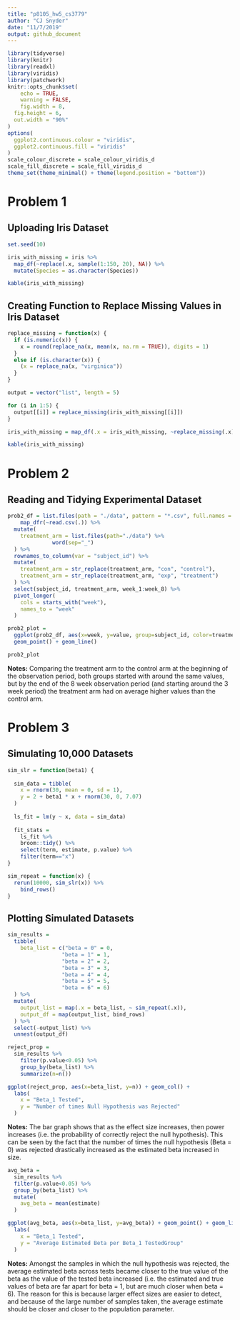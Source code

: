 ```yaml
---
title: "p8105_hw5_cs3779"
author: "CJ Snyder"
date: "11/7/2019"
output: github_document
---
```


```r
library(tidyverse)
library(knitr)
library(readxl)
library(viridis)
library(patchwork)
knitr::opts_chunk$set(
	echo = TRUE,
	warning = FALSE,
	fig.width = 8, 
  fig.height = 6,
  out.width = "90%"
)
options(
  ggplot2.continuous.colour = "viridis",
  ggplot2.continuous.fill = "viridis"
)
scale_colour_discrete = scale_colour_viridis_d
scale_fill_discrete = scale_fill_viridis_d
theme_set(theme_minimal() + theme(legend.position = "bottom"))
```

# **Problem 1**
## **Uploading Iris Dataset**
```r
set.seed(10)

iris_with_missing = iris %>% 
  map_df(~replace(.x, sample(1:150, 20), NA)) %>%
  mutate(Species = as.character(Species))

kable(iris_with_missing)
```

## **Creating Function to Replace Missing Values in Iris Dataset**
```r
replace_missing = function(x) {
  if (is.numeric(x)) {
    x = round(replace_na(x, mean(x, na.rm = TRUE)), digits = 1)
  }
  else if (is.character(x)) {
    (x = replace_na(x, "virginica"))
  }
}

output = vector("list", length = 5)

for (i in 1:5) {
  output[[i]] = replace_missing(iris_with_missing[[i]])
}

iris_with_missing = map_df(.x = iris_with_missing, ~replace_missing(.x))

kable(iris_with_missing)
```

# **Problem 2**
## **Reading and Tidying Experimental Dataset**
```r
prob2_df = list.files(path = "./data", pattern = "*.csv", full.names = T) %>% 
    map_dfr(~read.csv(.)) %>% 
  mutate(
    treatment_arm = list.files(path="./data") %>% 
              word(sep="_")
  ) %>% 
  rownames_to_column(var = "subject_id") %>%
  mutate(
    treatment_arm = str_replace(treatment_arm, "con", "control"),
    treatment_arm = str_replace(treatment_arm, "exp", "treatment")
  ) %>% 
  select(subject_id, treatment_arm, week_1:week_8) %>%
  pivot_longer(
    cols = starts_with("week"),
    names_to = "week"
  )

prob2_plot = 
  ggplot(prob2_df, aes(x=week, y=value, group=subject_id, color=treatment_arm)) +
  geom_point() + geom_line()

prob2_plot
```

**Notes:** Comparing the treatment arm to the control arm at the beginning of the observation period, both groups started with around the same values, but by the end of the 8 week observation period (and starting around the 3 week period) the treatment arm had on average higher values than the control arm. 

# **Problem 3**
## **Simulating 10,000 Datasets**
```r
sim_slr = function(beta1) {
  
  sim_data = tibble(
    x = rnorm(30, mean = 0, sd = 1),
    y = 2 + beta1 * x + rnorm(30, 0, 7.07)
  )
  
  ls_fit = lm(y ~ x, data = sim_data)
   
  fit_stats = 
    ls_fit %>% 
    broom::tidy() %>% 
    select(term, estimate, p.value) %>% 
    filter(term=="x")
}

sim_repeat = function(x) {
  rerun(10000, sim_slr(x)) %>% 
    bind_rows()
}
```

## **Plotting Simulated Datasets**
```r
sim_results = 
  tibble(
    beta_list = c("beta = 0" = 0,
                 "beta = 1" = 1,
                 "beta = 2" = 2,
                 "beta = 3" = 3,
                 "beta = 4" = 4,
                 "beta = 5" = 5,
                 "beta = 6" = 6) 
  ) %>% 
  mutate(
    output_list = map(.x = beta_list, ~ sim_repeat(.x)),
    output_df = map(output_list, bind_rows)
  ) %>% 
  select(-output_list) %>% 
  unnest(output_df)

reject_prop = 
  sim_results %>% 
    filter(p.value<0.05) %>% 
    group_by(beta_list) %>% 
    summarize(n=n()) 

ggplot(reject_prop, aes(x=beta_list, y=n)) + geom_col() +
  labs(
    x = "Beta_1 Tested",
    y = "Number of times Null Hypothesis was Rejected"
  )
```

**Notes:** The bar graph shows that as the effect size increases, then power increases (i.e. the probability of correctly reject the null hypothesis). This can be seen by the fact that the number of times the null hypothesis (Beta = 0) was rejected drastically increased as the estimated beta increased in size.

```r
avg_beta = 
  sim_results %>% 
  filter(p.value<0.05) %>% 
  group_by(beta_list) %>% 
  mutate(
    avg_beta = mean(estimate)
  )

ggplot(avg_beta, aes(x=beta_list, y=avg_beta)) + geom_point() + geom_line() +
  labs(
    x = "Beta_1 Tested",
    y = "Average Estimated Beta per Beta_1 TestedGroup"
  )
```

**Notes:** Amongst the samples in which the null hypothesis was rejected, the average estimated beta across tests became closer to the true value of the beta as the value of the tested beta increased (i.e. the estimated and true values of beta are far apart for beta = 1, but are much closer when beta = 6). The reason for this is because larger effect sizes are easier to detect, and because of the large number of samples taken, the average estimate should be closer and closer to the population parameter. 







